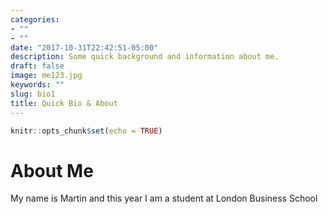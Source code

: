 ```yaml
---
categories:
- ""
- ""
date: "2017-10-31T22:42:51-05:00"
description: Some quick background and information about me. 
draft: false
image: me123.jpg
keywords: ""
slug: bio1
title: Quick Bio & About
---
```


```r
knitr::opts_chunk$set(echo = TRUE)
```

# About Me 

My name is Martin and this year I am a student at London Business School 
